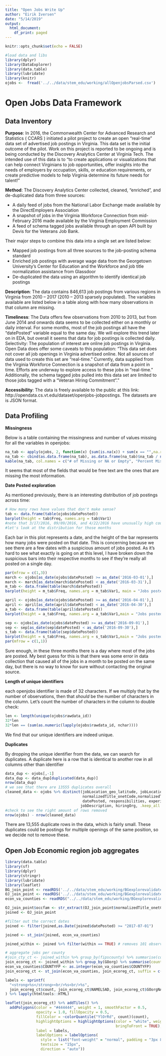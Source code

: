 ```yaml
---
title: "Open Jobs Write Up"
author: "Eirik Iversen"
date: "5/14/2019"
output:
  html_document:
    df_print: paged
---
```


```r
knitr::opts_chunk$set(echo = FALSE)
```

```r
#load data and libs 
library(dplyr)
library(DataExplorer)
library(data.table)
library(lubridate)
library(knitr)
ojobs <-  fread('../../data/stem_edu/working/allOpenjobsParsed.csv')
```
# Open Jobs Data Framework

## Data Inventory

**Purpose**: In 2016, the Commonwealth Center for Advanced Research and Statistics ( CCARS ) initiated a pilot project to create an open “real-time” data set of advertised job postings in Virginia. This data set is the initial outcome of the pilot. Work on this project is reported to be ongoing and is being conducted by the Discovery Analytics Center at Virginia Tech. The intended use of this data is to “to create applications or visualizations that can help connect Virginians to job opportunities, offer insights into the needs of employers by occupation, skills, or education requirements, or create predictive models to help Virginia determine its future needs for talent!”

**Method**: The Discovery Analytics Center collected, cleaned, “enriched”, and de-duplicated data from three sources: 

*	A daily feed of jobs from the National Labor Exchange made available by the DirectEmployers Association
*	A snapshot of jobs in the Virginia Workforce Connection from mid-February 2016 made available by the Virginia Employment Commission
*	A feed of schema tagged jobs available through an open API built by Devis for the Veterans Job Bank. 

Their major steps to combine this data into a single set are listed below: 

*	Mapped job postings from all three sources to the job-posting schema standard
*	Enriched job postings with average wage data from the Georgetown University’s Center for Education and the Workforce and job title normalization assistance from Glassdoor
*	De-duplicated the data using an algorithm to identify identical job postings

**Description**: The data contains 846,613 job postings from various regions in Virginia from 2010 – 2017 (2010 – 2013 sparsely populated). The variables available are listed below in a table along with how many observations in that column are missing.

**Timeliness**: The Data offers few observations from 2010 to 2013, but from June 2014 and onwards data seems to be collected either on a monthly or daily interval. For some months, most of the job postings all have the “datePosted” variable equal to the same day. We will explore this trend later on in EDA, but overall it seems that data for job postings is collected daily. 
Selectivity: The population of interest are online job postings in Virginia. Open Data does offer some caveats to this population: “This data set does not cover all job openings in Virginia advertised online. Not all sources of data used to create this set are “real-time.” Currently, data supplied from the Virginia Workforce Connection is a snapshot of data from a point in time. Efforts are underway to explore access to these jobs in “real-time.” Additionally, the schema tagged jobs pulled into this data set are limited to those jobs tagged with a “Veteran Hiring Commitment”.”  

**Accessibility**:  The data is freely available to the public at this link: http://opendata.cs.vt.edu/dataset/openjobs-jobpostings. The datasets are is JSON format. 

## Data Profiling 

**Missingness**

Below is a table containing the missingness and number of values missing for all the variables in openjobs:
```r
na_tab <- apply(ojobs, 2, function(x) {sum(is.na(x)) + sum(x == "",na.rm = T)+sum(x == " ",na.rm = T)})
na_tab <- cbind(as.data.frame(na_tab), as.data.frame(na_tab)$na_tab / nrow(ojobs))
kable(na_tab, col.names = c("# of Missing or NA or Empty", "Percent Missing or NA or Empty")) 
```

It seems that most of the fields that would be free text are the ones that are missing the most information. 

**Date Posted exploration**

As mentioned previously, there is an interesting distribution of job postings across time: 

```r
# How many rows have values that don't make sense?
tab <- data.frame(table(ojobs$datePosted))
barplot(height = tab$Freq, names.arg = tab$Var1)
#note that 3/17/2016, 09/09/2016, and 4/22/2016 have unusually high counts
#let's look at the distribution for those months
```

Each bar in this plot represents a date, and the height of the bar represents how many jobs were posted on that date. This is concerning because we see there are a few dates with a suspicious amount of jobs posted. As it's hard to see what exactly is going on at this level, I have broken down the suspicious bars into their respective months to see if they're really all posted on a single day.

```r
par(mfrow = c(1,3))
march <- ojobs[as_date(ojobs$datePosted) >= as_date('2016-03-01'),]
march <- march[as_date(march$datePosted) < as_date('2016-03-31'),]
m_tab <- data.frame(table(march$datePosted))
barplot(height = m_tab$Freq, names.arg = m_tab$Var1, main = "Jobs posted March 2016")

april <- ojobs[as_date(ojobs$datePosted) >= as_date('2016-04-01'),]
april <- april[as_date(april$datePosted) < as_date('2016-04-30'),]
a_tab <- data.frame(table(april$datePosted))
barplot(height = a_tab$Freq, names.arg = a_tab$Var1,main = "Jobs posted April 2016")

sep <- ojobs[as_date(ojobs$datePosted) >= as_date('2016-09-01'),]
sep <- sep[as_date(sep$datePosted) < as_date('2016-09-30'),]
s_tab <- data.frame(table(sep$datePosted))
barplot(height = s_tab$Freq, names.arg = s_tab$Var1,main = "Jobs posted September 2016")
par(mfrow = c(1,1))

```

Sure enough, in these three months there is a day where most of the jobs are posted. My best guess for this is that there was some error in data collection that caused all of the jobs in a month to be posted on the same day, but there is no way to know for sure without contacting the original source.

**Length of unique identifiers**

each openjobs identifier is made of 32 characters. If we multiply that by the number of observations, then that 
*should* be the number of characters in the column. Let's count the number of characters in the column to double check:
```r
len <- length(unique(ojobs$rawdata_id))
32*len
32*len == (sum(as.numeric(lapply(ojobs$rawdata_id, nchar))))
```
We find that our unique identifiers are indeed unique.

**Duplicates**

By dropping the unique identifier from the data, we can search for duplicates. A duplicate here is a row that is identical to another row in all columns
other than identifier
```r
data_dup <- ojobs[,-1]
data_dup <- data_dup[duplicated(data_dup)]
nrow(data_dup)
# we see that there are 13555 duplicates overall
cleaned_data <- ojobs %>% distinct(jobLocation_geo_latitude, jobLocation_geo_longitude, 
                                   normalizedTitle_onetCode,normalizedTitle_onetName, 
                                   datePosted, responsibilities, experienceRequirements,
                                  jobDescription, hiringOrg, .keep_all = TRUE)
#check to see the right amount of rows removed
nrow(ojobs) - nrow(cleaned_data)
```
There are 13,555 duplicate rows in the data, which is fairly small. These duplicates could be postings for multiple openings of the same position, so we decide not to remove these.

##  Open Job Economic region job aggregates
```r
library(data.table)
library(sf)
library(dplyr)
library(stringr)
library(lubridate)
library(leaflet)
BG_join_point <- readRDS('../../data/stem_edu/working/BGexplorevalidate/BG_Shapefiles/BG_join_point.RDS')
OJ_join_point <- readRDS('../../data/stem_edu/working/BGexplorevalidate/BG_Shapefiles/open_point.RDS')
econ_va_counties <- readRDS("../../data/stem_edu/working/BGexplorevalidate/econvacounties.RDS")
```

```r
OJ_join_point$occfam <- str_extract(OJ_join_point$normalizedTitle_onetCode, "[0-9]{2}")
joined <- OJ_join_point

#filter out the correct dates
joined <- filter(joined,as.Date(joined$datePosted) >= "2017-07-01")

joined <- st_join(joined, econ_va_counties)

joined_within <- joined %>% filter(within == TRUE) # removes 101 observations

# aggregate jobs per county
#join_cty_ct <- joined_within %>% group_by(fipscounty) %>% summarise(count = n())
join_ecoreg_ct <- joined_within %>% group_by(GOorg) %>% summarise(count = n())
econ_va_counties$COUNTYFP <- as.integer(econ_va_counties$COUNTYFP)
join_ecoreg_ct <- st_join(econ_va_counties, join_ecoreg_ct, suffix = c("NAME" = "NAME"))

labels <- sprintf(
  "<strong>%s</strong><br/>%s<br/>%s",
  join_ecoreg_ct$count, join_ecoreg_ct$NAMELSAD, join_ecoreg_ct$GOorgNAME
) %>% lapply(htmltools::HTML)

leaflet(join_ecoreg_ct) %>% addTiles() %>%
  addPolygons(color = "#444444", weight = 1, smoothFactor = 0.5,
              opacity = 1.0, fillOpacity = 0.5,
              fillColor = ~colorQuantile("YlOrRd", count)(count),
              highlightOptions = highlightOptions(color = "white", weight = 2,
                                                  bringToFront = TRUE),
              label = labels,
              labelOptions = labelOptions(
                style = list("font-weight" = "normal", padding = "3px 8px"),
                textsize = "15px",
                direction = "auto"))
```
